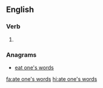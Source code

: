 ==English==

===Verb===
{{head|en|verb form}}

# {{en-simple past of|eat one's words}}

===Anagrams===
* [[eat one's words#English|eat one's words]]

[[fa:ate one's words]]
[[hi:ate one's words]]